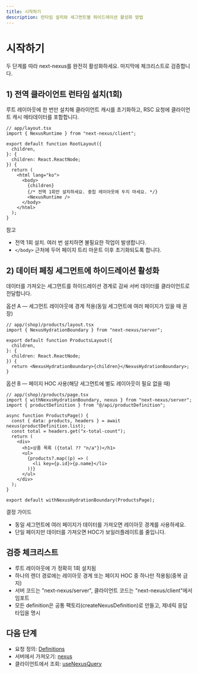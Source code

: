 ```yaml
---
title: 시작하기
description: 런타임 설치와 세그먼트별 하이드레이션 활성화 방법
---
```


# 시작하기

두 단계를 따라 next-nexus를 완전히 활성화하세요. 마지막에 체크리스트로 검증합니다.

## 1) 전역 클라이언트 런타임 설치(1회)

루트 레이아웃에 한 번만 설치해 클라이언트 캐시를 초기화하고, RSC 요청에 클라이언트 캐시 메타데이터를 포함합니다.

```tsx path=null start=null
// app/layout.tsx
import { NexusRuntime } from "next-nexus/client";

export default function RootLayout({
  children,
}: {
  children: React.ReactNode;
}) {
  return (
    <html lang="ko">
      <body>
        {children}
        {/* 전역 1회만 설치하세요. 중첩 레이아웃에 두지 마세요. */}
        <NexusRuntime />
      </body>
    </html>
  );
}
```

참고

- 전역 1회 설치. 여러 번 설치하면 불필요한 작업이 발생합니다.
- `</body>` 근처에 두어 페이지 트리 마운트 이후 초기화되도록 합니다.

## 2) 데이터 페칭 세그먼트에 하이드레이션 활성화

데이터를 가져오는 세그먼트를 하이드레이션 경계로 감싸 서버 데이터를 클라이언트로 전달합니다.

옵션 A — 세그먼트 레이아웃에 경계 적용(동일 세그먼트에 여러 페이지가 있을 때 권장)

```tsx path=null start=null
// app/(shop)/products/layout.tsx
import { NexusHydrationBoundary } from "next-nexus/server";

export default function ProductsLayout({
  children,
}: {
  children: React.ReactNode;
}) {
  return <NexusHydrationBoundary>{children}</NexusHydrationBoundary>;
}
```

옵션 B — 페이지 HOC 사용(해당 세그먼트에 별도 레이아웃이 필요 없을 때)

```tsx path=null start=null
// app/(shop)/products/page.tsx
import { withNexusHydrationBoundary, nexus } from "next-nexus/server";
import { productDefinition } from "@/api/productDefinition";

async function ProductsPage() {
  const { data: products, headers } = await nexus(productDefinition.list);
  const total = headers.get("x-total-count");
  return (
    <div>
      <h1>상품 목록 ({total ?? "n/a"})</h1>
      <ul>
        {products?.map((p) => (
          <li key={p.id}>{p.name}</li>
        ))}
      </ul>
    </div>
  );
}

export default withNexusHydrationBoundary(ProductsPage);
```

결정 가이드

- 동일 세그먼트에 여러 페이지가 데이터를 가져오면 레이아웃 경계를 사용하세요.
- 단일 페이지만 데이터를 가져오면 HOC가 보일러플레이트를 줄입니다.

## 검증 체크리스트

- 루트 레이아웃에 <NexusRuntime />가 정확히 1회 설치됨
- 하나의 렌더 경로에는 레이아웃 경계 또는 페이지 HOC 중 하나만 적용됨(중복 금지)
- 서버 코드는 "next-nexus/server", 클라이언트 코드는 "next-nexus/client"에서 임포트
- 모든 definition은 공통 팩토리(createNexusDefinition)로 만들고, 제네릭 응답 타입을 명시

## 다음 단계

- 요청 정의: [Definitions](/ko/api/definitions)
- 서버에서 가져오기: [nexus](/ko/api/nexus)
- 클라이언트에서 조회: [useNexusQuery](/ko/api/hooks/use-nexus-query)

